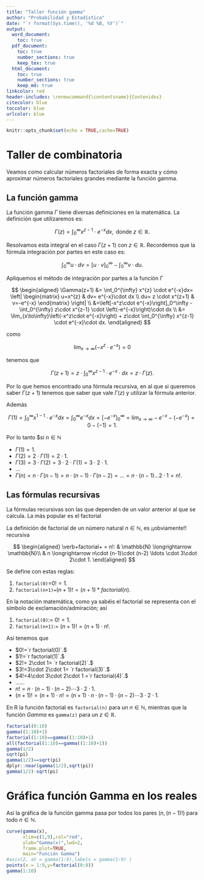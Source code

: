 ```yaml
---
title: "Taller función gamma"
author: "Probabilidad y Estadística"
date: "`r format(Sys.time(), '%d %B, %Y')`"
output:
  word_document:
    toc: true
  pdf_document:
    toc: true
    number_sections: true
    keep_tex: true
  html_document:
    toc: true
    number_sections: true
    keep_md: true
linkcolor: red
header-includes: \renewcommand{\contentsname}{Contenidos}
citecolor: blue
toccolor: blue
urlcolor: blue
---
```


```r
knitr::opts_chunk$set(echo = TRUE,cache=TRUE)
```


# Taller de combinatoria

Veamos como calcular números factoriales de forma exacta y cómo aproximar números factoriales grandes mediante la función gamma.

## La función gamma

La función gamma $\Gamma$ tiene diversas definiciones en la matemática.
La definición que utilizaremos es:

$$ \Gamma(z)= \int_0^{\infty} x^{z-1} \cdot e^{-x}  dx, \mbox{ donde } z\in \mathbb{R}.$$



Resolvamos esta integral en el caso    $\Gamma(z+1)$ con  $z\in \mathbb{R}$. Recordemos que  la fórmula integración por partes en este caso es:


$$\int_{0}^{\infty} u \cdot d v =\left[u\cdot v \right]_0^\infty-\int_0^{\infty} v \cdot du.$$

Apliquemos el método de integración por partes a la función $\Gamma$

$$
\begin{aligned}
\Gamma(z+1) &=  \int_0^{\infty} x^{z} \cdot e^{-x}dx= 
\left|
\begin{matrix} u=x^{z}  & dv= e^{-x}\cdot  dx 
\\ du= z \cdot x^(z+1)  & v=-e^{-x} 
\end{matrix}
\right|
\\
&=\left[-x^z\cdot e^{-x}\right]_0^\infty
-\int_0^{\infty} z\cdot x^{z-1} \cdot \left(-e^{-x}\right)\cdot  dx
\\
&=
\lim_{x\to\infty}\left(-x^z\cdot e^{-x}\right)
+
z\cdot \int_0^{\infty} x^{z-1} \cdot e^{-x}\cdot dx.
\end{aligned}
$$

como

$$\lim_{x\to\infty}\left(-x^z\cdot e^{-x}\right)=0$$

tenemos que 

$$\Gamma(z+1)= 
z\cdot \int_0^{\infty} x^{z-1} \cdot e^{-x}\cdot  dx=z\cdot \Gamma(z).
$$

Por lo que hemos encontrado una fórmula recursiva, en al que si queremos saber $\Gamma(z+1)$ tenemos que  saber que vale $\Gamma(z)$ y utilizar la fórmula anterior.

Además 

$$\Gamma(1)=\int_0^{\infty} x^{1-1} \cdot e^{-x}  dx=\int_0^{\infty}  e^{-x}  dx=
\left[-e^{-x}\right]_{0}^{\infty}=\lim_{x\to \infty} -e^{-x}- \left( -e^{-x}\right)=0-(-1)=1.$$


Por lo tanto $si $n\in\mathbb{N}$

* $\Gamma(1)=1.$
* $\Gamma(2)=2 \cdot \Gamma(1)=2\cdot 1.$
* $\Gamma(3)= 3 \cdot\Gamma(2)= 3 \cdot 2 \cdot \Gamma(1)= 3\cdot 2 \cdot 1.$
* $\ldots$
* $\Gamma(n)= n \cdot\Gamma(n-1)= n \cdot (n-1) \cdot \Gamma(n-2)=\ldots=n\cdot (n-1)\ldots 2\cdot 1=n!.$



## Las fórmulas recursivas


La fórmulas recursivas son las que dependen de un valor anterior al que se calcula. La más popular es el factorial



La definición de factorial de un  número natural $n\in\mathbb{N}$,  es ¡¡obviamente!! recursiva

$$
\begin{aligned}
\verb+factorial+ = n!: & \mathbb{N} \longrightarrow  \mathbb{N}\\
& n \longrightarrow  n\cdot (n-1)\cdot (n-2) \ldots \cdot 3\cdot 2\cdot 1.
\end{aligned}
$$

Se define con estas reglas:


1. `factorial(0)`=$0!=1$. 
2. `factorial(n+1)=`$(n+1)!=(n+1)*factorial(n).$


En la notación matemática, como ya sabéis el factorial se representa con  el símbolo de exclamación/admiración; así 


1. `factorial(0)`:= $0!=1$.
2. `factorial(n+1)`:= $(n+1)!=(n+1)\cdot n!$.


Así tenemos que 

* $0!=`r factorial(0)`.$
* $1!=`r factorial(1)`.$
* $2!= 2\cdot 1= `r factorial(2)`.$
* $3!=3\cdot 2\cdot 1= `r factorial(3)`.$
* $4!=4\cdot 3\cdot 2\cdot 1 =`r factorial(4)`.$
* $\ldots \ldots$
* $n!= n\cdot (n-1) \cdot (n-2) \cdots 3\cdot 2\cdot 1.$
* $(n+1)!=  (n+1)\cdot n!= (n+1)\cdot n\cdot (n-1) \cdot (n-2) \cdots 3\cdot 2\cdot 1.$



En R la función factorial es `factorial(n)` para un $n\in\mathbb{N}$, mientras que  la función $Gamma$ es `gamma(z)` para un $z\in\mathbb{R}$.


```r
factorial(0:10)
gamma((1:10)+1)
factorial(1:10)==gamma((1:10)+1)
all(factorial(1:10)==gamma((1:10)+1))
gamma(1/2)
sqrt(pi)
gamma(1/2)==sqrt(pi)
dplyr::near(gamma(1/2),sqrt(pi))
gamma(1/2)-sqrt(pi)
```




# Gráfica función Gamma en los reales


Así la gráfica de la función gamma pasa por todos los pares $(n,(n-1)!)$ para todo $n \in \mathbb{N}.$

```r
curve(gamma(x),
      xlim=c(1,9),col="red",
      ylab="Gamma(x)",lwd=2,
      frame.plot=TRUE,
      main="Función Gamma")
#axis(2, at = gamma(1:9),labels = gamma(1:9) )
points(x = 1:9,y=factorial(0:8))
gamma(1:10)
```



















